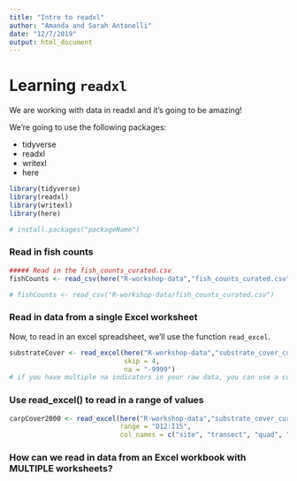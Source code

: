 ```yaml
---
title: "Intro to readxl"
author: "Amanda and Sarah Antonelli"
date: "12/7/2019"
output: html_document
---
```


# Learning `readxl`

We are working with data in readxl and it's going to be amazing!

We're going to use the following packages:

- tidyverse
- readxl
- writexl
- here

```r
library(tidyverse)
library(readxl)
library(writexl)
library(here)

# install.packages("packageName")
```

### Read in fish counts

```r
##### Read in the fish_counts_curated.csv
fishCounts <- read_csv(here("R-workshop-data","fish_counts_curated.csv"))

# fishCounts <- read_csv("R-workshop-data/fish_counts_curated.csv")
```

### Read in data from a single Excel worksheet

Now, to read in an excel spreadsheet, we'll use the function `read_excel`.


```r
substrateCover <- read_excel(here("R-workshop-data","substrate_cover_curated.xlsx"),
                             skip = 4,
                             na = "-9999")
# if you have multiple na indicators in your raw data, you can use a combine function like. Ex: na = c("-9999","-999")
```

### Use read_excel() to read in a range of values

```r
carpCover2000 <- read_excel(here("R-workshop-data","substrate_cover_curated.xlsx"),
                            range = "D12:I15",
                            col_names = c("site", "transect", "quad", "side", "type", "coverage"))
```

### How can we read in data from an Excel workbook with MULTIPLE worksheets?





